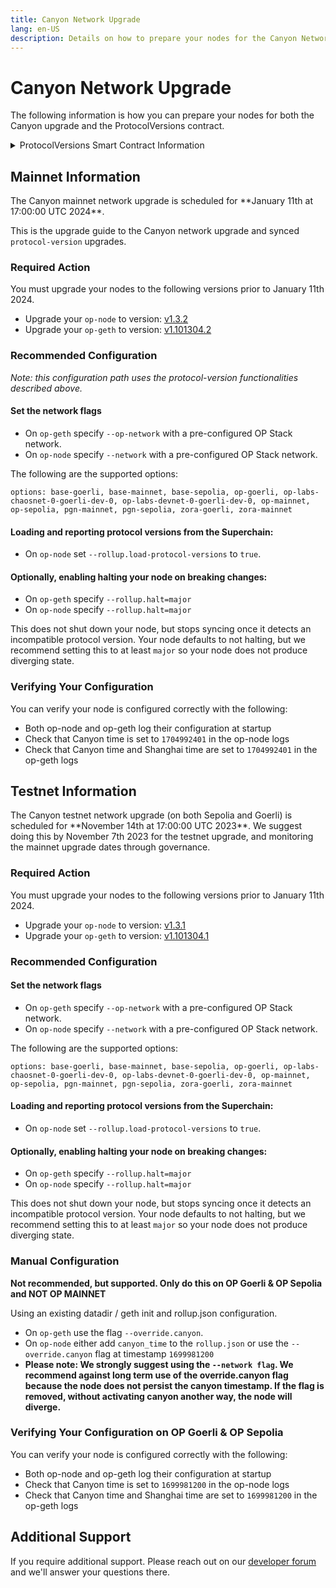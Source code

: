 ```yaml
---
title: Canyon Network Upgrade
lang: en-US
description: Details on how to prepare your nodes for the Canyon Network upgrade.
---
```



# Canyon Network Upgrade

The following information is how you can prepare your nodes for both the Canyon upgrade and the ProtocolVersions contract.

<details>
  <summary>ProtocolVersions Smart Contract Information</summary>
  These releases enshrine a `protocol-version` within nodes as a constant in the software, with requirements and recommendations signaled through the L1 `ProtocolVersions` contract. Nodes periodically read the value from L1 and compare it against the locally hardcoded constant. This release also introduces a "Superchain target" (within the [superchain-registry](https://github.com/ethereum-optimism/superchain-registry), a library the op-node uses) which groups chains together.

  Each chain operator is still in charge of upgrading their own sequencer nodes, but their nodes will now be aware of upgrades, and can be configured to halt or produce warnings when an upgrade is near and the node is behind the protocol-version. Because this behavior is optional, this is not a consensus-critical change for this release. However, we anticipate future releases to utilize this functionality more explicitly, and upgrade the Superchain in unison.

  The `rollup.json` and `genesis.json` files are deprecated for chains that follow a Superchain target, and will be imported into the op-node from the [superchain-registry](https://github.com/ethereum-optimism/superchain-registry) instead.
</details>

## Mainnet Information

<Callout type="warning">
  The Canyon mainnet network upgrade is scheduled for **January 11th at 17:00:00 UTC 2024**.
</Callout>

This is the upgrade guide to the Canyon network upgrade and synced `protocol-version` upgrades.

### Required Action

You must upgrade your nodes to the following versions prior to January 11th 2024.

*   Upgrade your `op-node` to version: [v1.3.2](https://github.com/ethereum-optimism/optimism/releases/tag/op-node%2Fv1.3.2)
*   Upgrade your `op-geth` to version: [v1.101304.2](https://github.com/ethereum-optimism/op-geth/releases/tag/v1.101304.2)

### Recommended Configuration

*Note: this configuration path uses the protocol-version functionalities described above.*

#### Set the network flags

*   On `op-geth` specify `--op-network` with a pre-configured OP Stack network.
*   On `op-node` specify `--network` with a pre-configured OP Stack network.

The following are the supported options:

```
options: base-goerli, base-mainnet, base-sepolia, op-goerli, op-labs-chaosnet-0-goerli-dev-0, op-labs-devnet-0-goerli-dev-0, op-mainnet, op-sepolia, pgn-mainnet, pgn-sepolia, zora-goerli, zora-mainnet
```

#### Loading and reporting protocol versions from the Superchain:

*   On `op-node` set `--rollup.load-protocol-versions` to `true`.

#### Optionally, enabling halting your node on breaking changes:

*   On `op-geth` specify `--rollup.halt=major`
*   On `op-node` specify `--rollup.halt=major`

This does not shut down your node, but stops syncing once it detects an incompatible protocol version. Your node defaults to not halting, but we recommend setting this to at least `major` so your node does not produce diverging state.

### Verifying Your Configuration

You can verify your node is configured correctly with the following:

*   Both op-node and op-geth log their configuration at startup
*   Check that Canyon time is set to `1704992401` in the op-node logs
*   Check that Canyon time and Shanghai time are set to `1704992401` in the op-geth logs

## Testnet Information

<Callout type="warning">
  The Canyon testnet network upgrade (on both Sepolia and Goerli) is scheduled for **November 14th at 17:00:00 UTC 2023**. We suggest doing this by November 7th 2023 for the testnet upgrade, and monitoring the mainnet upgrade dates through governance.
</Callout>

### Required Action

You must upgrade your nodes to the following versions prior to January 11th 2024.

*   Upgrade your `op-node` to version: [v1.3.1](https://github.com/ethereum-optimism/optimism/releases/tag/op-node%2Fv1.3.1)
*   Upgrade your `op-geth` to version: [v1.101304.1](https://github.com/ethereum-optimism/op-geth/releases/tag/v1.101304.1)

### Recommended Configuration

#### Set the network flags

*   On `op-geth` specify `--op-network` with a pre-configured OP Stack network.
*   On `op-node` specify `--network` with a pre-configured OP Stack network.

The following are the supported options:

```
options: base-goerli, base-mainnet, base-sepolia, op-goerli, op-labs-chaosnet-0-goerli-dev-0, op-labs-devnet-0-goerli-dev-0, op-mainnet, op-sepolia, pgn-mainnet, pgn-sepolia, zora-goerli, zora-mainnet
```

#### Loading and reporting protocol versions from the Superchain:

*   On `op-node` set `--rollup.load-protocol-versions` to `true`.

#### Optionally, enabling halting your node on breaking changes:

*   On `op-geth` specify `--rollup.halt=major`
*   On `op-node` specify `--rollup.halt=major`

This does not shut down your node, but stops syncing once it detects an incompatible protocol version. Your node defaults to not halting, but we recommend setting this to at least `major` so your node does not produce diverging state.

### Manual Configuration

**Not recommended, but supported. Only do this on OP Goerli & OP Sepolia and NOT OP MAINNET**

Using an existing datadir / geth init and rollup.json configuration.

*   On `op-geth` use the flag `--override.canyon`.
*   On `op-node` either add `canyon_time` to the `rollup.json` or use the `--override.canyon` flag at timestamp `1699981200`
*   **Please note: We strongly suggest using the `--network flag`. We recommend against long term use of the override.canyon flag because the node does not persist the canyon timestamp. If the flag is removed, without activating canyon another way, the node will diverge.**

### Verifying Your Configuration on OP Goerli & OP Sepolia

You can verify your node is configured correctly with the following:

*   Both op-node and op-geth log their configuration at startup
*   Check that Canyon time is set to `1699981200` in the op-node logs
*   Check that Canyon time and Shanghai time are set to `1699981200` in the op-geth logs

## Additional Support

If you require additional support. Please reach out on our [developer forum](https://github.com/ethereum-optimism/developers/discussions) and we'll answer your questions there.
